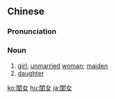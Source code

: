 {{also|闺女}}
==Chinese==
{{zh-forms|s=闺女}}

===Pronunciation===
{{zh-pron
|m=guīnǚ,tl=y
|c=gwai1 neoi5
|mn=kui-lú
|cat=n
}}

===Noun===
{{zh-noun}}

# [[girl]]; [[unmarried]] [[woman]]; [[maiden]]
# [[daughter]]

{{zh-cat|Advanced}}

[[ko:閨女]]
[[hu:閨女]]
[[ja:閨女]]